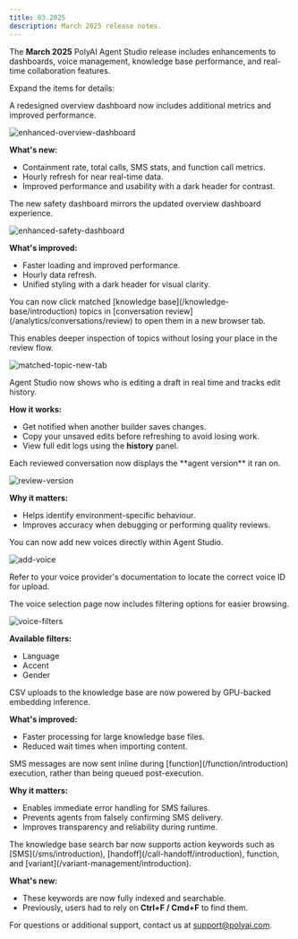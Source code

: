 ```yaml
---
title: 03.2025
description: March 2025 release notes.
---
```


The **March 2025** PolyAI Agent Studio release includes enhancements to dashboards, voice management, knowledge base performance, and real-time collaboration features.

Expand the items for details:

<AccordionGroup>

<Accordion title="Overview dashboard enhancements" icon="chart-pie">
A redesigned overview dashboard now includes additional metrics and improved performance.

![enhanced-overview-dashboard](/images/release-notes/2503/new-dashboard.png)

**What's new:**
- Containment rate, total calls, SMS stats, and function call metrics.
- Hourly refresh for near real-time data.
- Improved performance and usability with a dark header for contrast.

</Accordion>

<Accordion title="Safety dashboard enhancements" icon="shield-check">
The new safety dashboard mirrors the updated overview dashboard experience.

![enhanced-safety-dashboard](/images/release-notes/2503/new-safety.png)

**What's improved:**
- Faster loading and improved performance.
- Hourly data refresh.
- Unified styling with a dark header for visual clarity.

</Accordion>

<Accordion title="Open matched topics in a new tab" icon="arrow-up-right-from-square">
You can now click matched [knowledge base](/knowledge-base/introduction) topics in [conversation review](/analytics/conversations/review) to open them in a new browser tab.

This enables deeper inspection of topics without losing your place in the review flow.

![matched-topic-new-tab](/images/release-notes/2503/topic-tab.png)

</Accordion>

<Accordion title="Live collaboration and edit history" icon="users">
Agent Studio now shows who is editing a draft in real time and tracks edit history.

**How it works:**
- Get notified when another builder saves changes.
- Copy your unsaved edits before refreshing to avoid losing work.
- View full edit logs using the **history** panel.

</Accordion>

<Accordion title="Version info added to conversation review" icon="clock-rotate-left">
Each reviewed conversation now displays the **agent version** it ran on.

![review-version](/images/release-notes/2503/review-version.png)

**Why it matters:**
- Helps identify environment-specific behaviour.
- Improves accuracy when debugging or performing quality reviews.

</Accordion>

<Accordion title="Add new voices in Agent Studio" icon="microphone">
You can now add new voices directly within Agent Studio.

![add-voice](/images/release-notes/2503/add-voice.png)

<Tip>Refer to your voice provider's documentation to locate the correct voice ID for upload.</Tip>

</Accordion>

<Accordion title="Filter voices by language, accent, and gender" icon="filter">
The voice selection page now includes filtering options for easier browsing.

![voice-filters](/images/release-notes/2503/voices-redesign.png)

**Available filters:**
- Language
- Accent
- Gender

</Accordion>

<Accordion title="Faster knowledge base imports" icon="rocket">
CSV uploads to the knowledge base are now powered by GPU-backed embedding inference.

**What's improved:**
- Faster processing for large knowledge base files.
- Reduced wait times when importing content.

</Accordion>

<Accordion title="Send SMS during a function call" icon="message">
SMS messages are now sent inline during [function](/function/introduction) execution, rather than being queued post-execution.

**Why it matters:**
- Enables immediate error handling for SMS failures.
- Prevents agents from falsely confirming SMS delivery.
- Improves transparency and reliability during runtime.

</Accordion>

<Accordion title="Improved KB search for actions" icon="magnifying-glass">
The knowledge base search bar now supports action keywords such as [SMS](/sms/introduction), [handoff](/call-handoff/introduction), function, and [variant](/variant-management/introduction).

**What's new:**
- These keywords are now fully indexed and searchable.
- Previously, users had to rely on **Ctrl+F / Cmd+F** to find them.

</Accordion>

</AccordionGroup>

For questions or additional support, contact us at [support@polyai.com](mailto:support@polyai.com).